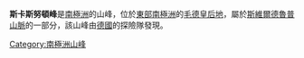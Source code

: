 {{coord|72|32|S|0|22|E|display=title}}

'''斯卡斯努頓峰'''是[[南極洲|南極洲]]的山峰，位於[[東部南極洲|東部南極洲]]的[[毛德皇后地|毛德皇后地]]，屬於[[斯維爾德魯普山脈|斯維爾德魯普山脈]]的一部分，該山峰由[[德國|德國]]的探險隊發現。

{{Antarctica-geo-stub}}
[[Category:南極洲山峰|Category:南極洲山峰]]